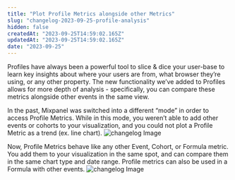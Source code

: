 ```yaml
---
title: "Plot Profile Metrics alongside other Metrics"
slug: "changelog-2023-09-25-profile-analysis"
hidden: false
createdAt: "2023-09-25T14:59:02.165Z"
updatedAt: "2023-09-25T14:59:02.165Z"
date: "2023-09-25"
---
```

Profiles have always been a powerful tool to slice & dice your user-base to learn key insights about where your users are from, what browser they’re using, or any other property. The new functionality we’ve added to Profiles allows for more depth of analysis - specifically, you can compare these metrics alongside other events in the same view. 

In the past, Mixpanel was switched into a different “mode” in order to access Profile Metrics. While in this mode, you weren’t able to add other events or cohorts to your visualization, and you could not plot a Profile Metric as a trend (ex. line chart).
![changelog Image](/changelog/oldprofilemode.jpg)

Now, Profile Metrics behave like any other Event, Cohort, or Formula metric. You add them to your visualization in the same spot, and can compare them in the same chart type and date range. Profile metrics can also be used in a Formula with other events.
![changelog Image](/changelog/profilemetric.gif)



